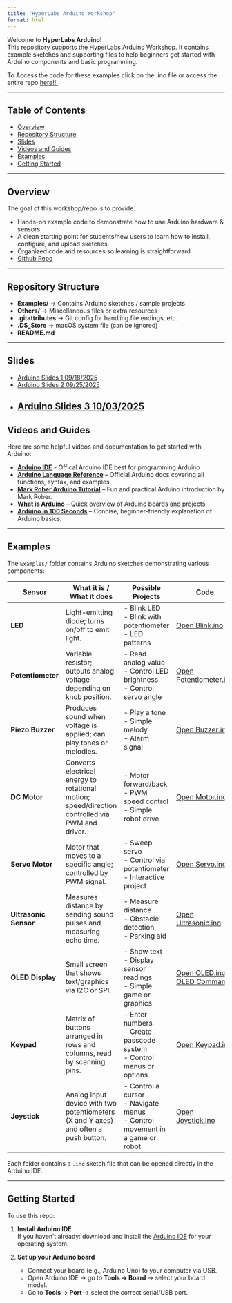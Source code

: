 ```yaml
---
title: "HyperLabs Arduino Workshop"
format: html
---
```


Welcome to **HyperLabs Arduino**!  
This repository supports the HyperLabs Arduino Workshop. It contains example sketches and supporting files to help beginners get started with Arduino components and basic programming.

To Access the code for these examples click on the .ino file or access the entire repo [here!!!](https://github.com/cartaR02/HyperLabsArduino)

---

## Table of Contents

- [Overview](#overview)  
- [Repository Structure](#repository-structure)  
- [Slides](#slides)
- [Videos and Guides](#Videos-and-guides)
- [Examples](#examples)
- [Getting Started](#getting-started)  



---

## Overview

The goal of this workshop/repo is to provide:

- Hands-on example code to demonstrate how to use Arduino hardware & sensors  
- A clean starting point for students/new users to learn how to install, configure, and upload sketches  
- Organized code and resources so learning is straightforward  
- [Github Repo](https://github.com/cartaR02/HyperLabsArduino)

---

## Repository Structure

- **Examples/** → Contains Arduino sketches / sample projects  
- **Others/** → Miscellaneous files or extra resources  
- **.gitattributes** → Git config for handling file endings, etc.  
- **.DS_Store** → macOS system file (can be ignored)  
- **README.md** 

---

## Slides

- [Arduino Slides 1 09/18/2025](https://www.canva.com/design/DAGzPY7RSnw/Yf6TqiRTzH-27oPtMXnemw/view?utm_content=DAGzPY7RSnw&utm_campaign=designshare&utm_medium=link2&utm_source=uniquelinks&utlId=h0fe4a98ba1)
- [Arduino Slides 2 09/25/2025](https://www.canva.com/design/DAGzumVJqws/vyPjJFnlcgFLvQ63QIr2jw/view?utm_content=DAGzumVJqws&utm_campaign=designshare&utm_medium=link2&utm_source=uniquelinks&utlId=h763df9ae66)
- [Arduino Slides 3 10/03/2025](https://www.canva.com/design/DAG0pMDub3I/zBHqySFu2HVA4R4GTNpi_g/view?utm_content=DAG0pMDub3I&utm_campaign=designshare&utm_medium=link2&utm_source=uniquelinks&utlId=hbedb9b78f4)
---

## Videos and Guides

Here are some helpful videos and documentation to get started with Arduino:

- **[Arduino IDE](https://www.arduino.cc/en/software/)** - Offical Arduino IDE best for programming Arduino
- **[Arduino Language Reference](https://docs.arduino.cc/language-reference)** – Official Arduino docs covering all functions, syntax, and examples.
- **[Mark Rober Arduino Tutorial](https://www.youtube.com/watch?v=yi29dbPnu28)** – Fun and practical Arduino introduction by Mark Rober.  
- **[What is Arduino](https://www.youtube.com/watch?v=tiGw9PQbvrg&t=402s)** – Quick overview of Arduino boards and projects.  
- **[Arduino in 100 Seconds](https://www.youtube.com/watch?v=1ENiVwk8idM)** – Concise, beginner-friendly explanation of Arduino basics.


---

## Examples

The `Examples/` folder contains Arduino sketches demonstrating various components:

| Sensor        | What it is / What it does                                          | Possible Projects                                             | Code                                                                 |
|---------------|--------------------------------------------------------------------|---------------------------------------------------------------|----------------------------------------------------------------------|
| **LED**       | Light-emitting diode; turns on/off to emit light.                  | - Blink LED<br>- Blink with potentiometer<br>- LED patterns    | [Open Blink.ino](https://github.com/cartaR02/HyperLabsArduino/blob/main/Examples/Blink/Blink.ino) |
| **Potentiometer** | Variable resistor; outputs analog voltage depending on knob position. | - Read analog value<br>- Control LED brightness<br>- Control servo angle | [Open Potentiometer.ino](https://github.com/cartaR02/HyperLabsArduino/blob/main/Examples/Potentiometer/Potentiometer.ino) |
| **Piezo Buzzer** | Produces sound when voltage is applied; can play tones or melodies. | - Play a tone<br>- Simple melody<br>- Alarm signal            | [Open Buzzer.ino](https://github.com/cartaR02/HyperLabsArduino/blob/main/Examples/Buzzer/Buzzer.ino) |
| **DC Motor**  | Converts electrical energy to rotational motion; speed/direction controlled via PWM and driver. | - Motor forward/back<br>- PWM speed control<br>- Simple robot drive | [Open Motor.ino](https://github.com/cartaR02/HyperLabsArduino/blob/main/Examples/Motor/Motor.ino) |
| **Servo Motor** | Motor that moves to a specific angle; controlled by PWM signal.    | - Sweep servo<br>- Control via potentiometer<br>- Interactive project | [Open Servo.ino](https://github.com/cartaR02/HyperLabsArduino/blob/main/Examples/Servo/Servo.ino) |
| **Ultrasonic Sensor** | Measures distance by sending sound pulses and measuring echo time. | - Measure distance<br>- Obstacle detection<br>- Parking aid   | [Open Ultrasonic.ino](https://github.com/cartaR02/HyperLabsArduino/blob/main/Examples/Ultrasonic/simpleUltrasonic/simpleUltrasonic.ino) |
| **OLED Display** | Small screen that shows text/graphics via I2C or SPI.              | - Show text<br>- Display sensor readings<br>- Simple game or graphics | [Open OLED.ino](https://github.com/cartaR02/HyperLabsArduino/blob/main/Examples/OLED/SIMPLE_OLED/SIMPLE_OLED.ino) [OLED Commands](https://github.com/cartaR02/HyperLabsArduino/blob/main/Examples/OLED/commands.txt) |
| **Keypad** | Matrix of buttons arranged in rows and columns, read by scanning pins. | - Enter numbers<br>- Create passcode system<br>- Control menus or options | [Open Keypad.ino](https://github.com/cartaR02/HyperLabsArduino/blob/main/Examples/Keypad/Keypad.ino) |
| **Joystick** | Analog input device with two potentiometers (X and Y axes) and often a push button. | - Control a cursor<br>- Navigate menus<br>- Control movement in a game or robot | [Open Joystick.ino](https://github.com/cartaR02/HyperLabsArduino/blob/main/Examples/JoyStick/Joystick.ino) |


Each folder contains a `.ino` sketch file that can be opened directly in the Arduino IDE.

---

## Getting Started

To use this repo:

1. **Install Arduino IDE**  
   If you haven’t already: download and install the [Arduino IDE](https://www.arduino.cc/en/software) for your operating system.

2. **Set up your Arduino board**  
   - Connect your board (e.g., Arduino Uno) to your computer via USB.  
   - Open Arduino IDE → go to **Tools → Board** → select your board model.  
   - Go to **Tools → Port** → select the correct serial/USB port.
